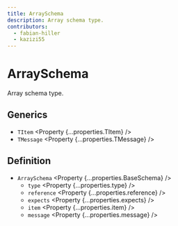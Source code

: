 ```yaml
---
title: ArraySchema
description: Array schema type.
contributors:
  - fabian-hiller
  - kazizi55
---
```



# ArraySchema

Array schema type.

## Generics

- `TItem` <Property {...properties.TItem} />
- `TMessage` <Property {...properties.TMessage} />

## Definition

- `ArraySchema` <Property {...properties.BaseSchema} />
  - `type` <Property {...properties.type} />
  - `reference` <Property {...properties.reference} />
  - `expects` <Property {...properties.expects} />
  - `item` <Property {...properties.item} />
  - `message` <Property {...properties.message} />
